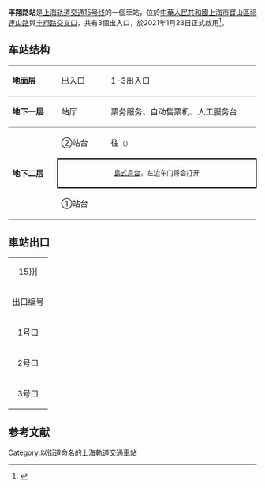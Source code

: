 {{noteTA 
|G1 =Railway}}
{{Infobox station
|name = 丰翔路
|eng_name = Fengxiang Road
|symbol_right =
|linecolour = {{上海地铁颜色|15|yes}}
|image = SM L15 Fengxiang Road Station.jpg
|caption = 丰翔路站站台
|other_name = 
|country = {{PRC}}
|borough = [[上海市|上海市]][[宝山区_(上海市)|宝山区]][[大场镇_(上海市)|大场镇]]
|address = [[祁连山路|祁连山路]]、[[环镇北路|环镇北路]]与[[丰翔路|丰翔路]]交叉口
|coordinates = {{coord|31.3102|N|121.37623|E|type:railwaystation}}
|elevation = 
|owned = [[上海申通地铁集团|上海申通地铁集团]]
|operator = [[上海地铁|上海地铁]]
|lines = {{上海地铁线路名|15|SL}}
|distance = 
|platform = 1個[[島式月台|島式月台]]
|tracks = 2条
|bus_routes = 
|bus_stands = 
|connections = 
|structure = 地下车站
|hall = 地下站厅
|depth = 
|levels = 
|interchange = 
|exits = 3个
|architect = 
|architectural_style = 
|colour = 
|type = 
|status = 运营中
|code = 
|classification = 
|website = 
|built = 
|opened = {{Start date|2021|1|23|df=y}}
|pass_year = 
|passengers = 
|pass_system = 
|pass_rank = 
|mpassengers = 
|trains = 
|station_hours = 
|hours = 
|first = 往{{上海地铁起讫站|15|L}}：6:31<br/>往{{上海地铁起讫站|15|R}}：5:35
|last = 往{{上海地铁起讫站|15|L}}：23:31<br/>往{{上海地铁起讫站|15|R}}：22:35
|adjacent = {{adjacent stations|system=上海地铁|line=15|left=锦秋路|right=南大路}}
}}
'''丰翔路站'''是[[上海轨道交通15号线|上海轨道交通15号线]]的一個車站，位於[[中華人民共和國|中華人民共和國]][[上海市|上海市]][[宝山区_(上海市)|寶山區]][[祁連山路|祁連山路]]與[[丰翔路|丰翔路]][[交叉口|交叉口]]，共有3個出入口，於2021年1月23日正式啟用<ref>{{cite news |title=丰翔路 |url=http://service.shmetro.com/czxx/index.htm?id=1548&stationname=%E4%B8%B0%E7%BF%94%E8%B7%AF}}</ref>。

==车站结构==
{|cellspacing=0 cellpadding=3
|style="border-top:solid 1px gray;border-bottom:solid 1px gray;" width=100|'''地面层'''
|style="border-top:solid 1px gray;border-bottom:solid 1px gray;" width=100|出入口
|style="border-top:solid 1px gray;border-bottom:solid 1px gray;" width=350|1-3出入口
|-
|style="border-bottom:solid 1px gray;"|'''地下一层'''
|style="border-bottom:solid 1px gray;"|站厅
|style="border-bottom:solid 1px gray;"|票务服务、自动售票机、人工服务台
|-
|style="border-bottom:solid 1px gray;" rowspan=3|'''地下二层'''
|②站台
|{{arrow|L}} {{上海地铁线路名|15}}往{{站|顾村公园}}<small>（{{站|锦秋路}}）</small>
|-
|style="border-right:solid 2px black;border-left:solid 2px black;border-top:solid 2px black;border-bottom:solid 2px black;" colspan=2|<center><small>[[島式月台|島式月台]]，左边车门将会打开</small></center>
|-
|style="border-bottom:solid 1px gray;"|①站台
|style="border-bottom:solid 1px gray;"|{{split text|{{0|{{arrow|R}}}} {{上海地铁线路名|15}}往{{站|紫竹高新区}}<small>（{{站|南大路}}）</small>|{{arrow|R}}}}
|}
== 車站出口 ==
{| class="wikitable"
|colspan=4 align="center" bgcolor={{上海地铁颜色|15}}|
|-
! 出口编号 !! 建议前往目的地 !! 照片
|-
| 1号口 || ||
|-
| 2号口 || ||
|-
| 3号口 || ||
|}

==参考文献==
{{commonscat|Fengxiang Road Station}}
{{reflist}}

{{上海轨道交通15号线车站}}
[[Category:以街道命名的上海軌道交通車站|Category:以街道命名的上海軌道交通車站]]